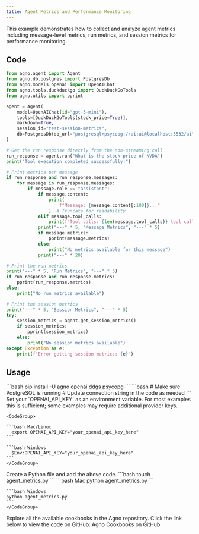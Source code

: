 ```yaml
---
title: Agent Metrics and Performance Monitoring
---
```


This example demonstrates how to collect and analyze agent metrics including message-level metrics, run metrics, and session metrics for performance monitoring.

## Code

```python agent_metrics.py
from agno.agent import Agent
from agno.db.postgres import PostgresDb
from agno.models.openai import OpenAIChat
from agno.tools.duckduckgo import DuckDuckGoTools
from agno.utils import pprint

agent = Agent(
    model=OpenAIChat(id="gpt-5-mini"),
    tools=[DuckDuckGoTools(stock_price=True)],
    markdown=True,
    session_id="test-session-metrics",
    db=PostgresDb(db_url="postgresql+psycopg://ai:ai@localhost:5532/ai"),
)

# Get the run response directly from the non-streaming call
run_response = agent.run("What is the stock price of NVDA")
print("Tool execution completed successfully!")

# Print metrics per message
if run_response and run_response.messages:
    for message in run_response.messages:
        if message.role == "assistant":
            if message.content:
                print(
                    f"Message: {message.content[:100]}..."
                )  # Truncate for readability
            elif message.tool_calls:
                print(f"Tool calls: {len(message.tool_calls)} tool call(s)")
            print("---" * 5, "Message Metrics", "---" * 5)
            if message.metrics:
                pprint(message.metrics)
            else:
                print("No metrics available for this message")
            print("---" * 20)

# Print the run metrics
print("---" * 5, "Run Metrics", "---" * 5)
if run_response and run_response.metrics:
    pprint(run_response.metrics)
else:
    print("No run metrics available")

# Print the session metrics
print("---" * 5, "Session Metrics", "---" * 5)
try:
    session_metrics = agent.get_session_metrics()
    if session_metrics:
        pprint(session_metrics)
    else:
        print("No session metrics available")
except Exception as e:
    print(f"Error getting session metrics: {e}")
```

## Usage

<Steps>
  <Snippet file="create-venv-step.mdx" />

  <Step title="Install libraries">
    ```bash
    pip install -U agno openai ddgs psycopg
    ```
  </Step>

  <Step title="Setup PostgreSQL">
    ```bash
    # Make sure PostgreSQL is running
    # Update connection string in the code as needed
    ```
  </Step>

  <Step title="Export your OpenAI API key">
    Set your `OPENAI_API_KEY` as an environment variable. For most examples this is sufficient; some examples may require additional provider keys.

    <CodeGroup>

    ```bash Mac/Linux
      export OPENAI_API_KEY="your_openai_api_key_here"
    ```

    ```bash Windows
      $Env:OPENAI_API_KEY="your_openai_api_key_here"
    ```
    </CodeGroup> 
  </Step>

  <Step title="Create a Python file">
    Create a Python file and add the above code.
    ```bash
    touch agent_metrics.py
    ```
  </Step>

  <Step title="Run Agent">
    <CodeGroup>
    ```bash Mac
    python agent_metrics.py
    ```
    
    ```bash Windows
    python agent_metrics.py
    ```
    </CodeGroup>
  </Step>

  <Step title="Find All Cookbooks">
  Explore all the available cookbooks in the Agno repository. Click the link below to view the code on GitHub:

  <Link href="https://github.com/agno-agi/agno/tree/main/cookbook" target="_blank">
    Agno Cookbooks on GitHub
  </Link>
</Step>
</Steps>
